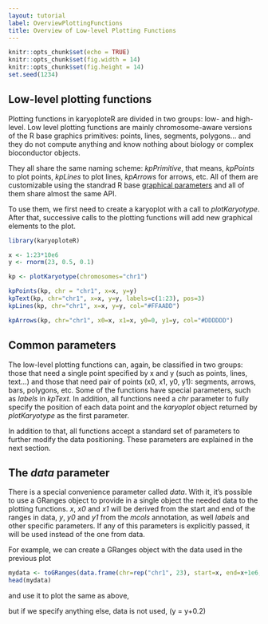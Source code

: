 ```yaml
---
layout: tutorial
label: OverviewPlottingFunctions
title: Overview of Low-level Plotting Functions
---
```



```r
knitr::opts_chunk$set(echo = TRUE)
knitr::opts_chunk$set(fig.width = 14)
knitr::opts_chunk$set(fig.height = 14)
set.seed(1234)
```

## Low-level plotting functions

Plotting functions in karyoploteR are divided in two groups: low- and high-level.
Low level plotting functions are mainly chromosome-aware versions of the R base
graphics primitives: points, lines, segments, polygons... and they do not compute
anything and know nothing about biology or complex bioconductor objects.

They all share the same naming scheme: _kpPrimitive_, that means, _kpPoints_ to 
plot points, _kpLines_ to plot lines, _kpArrows_ for arrows, etc. All of them
are customizable using the standrad R base [graphical parameters](https://www.rdocumentation.org/packages/graphics/versions/3.4.0/topics/par)
and all of them share almost the same API.

To use them, we first need to create a karyoplot with a call to _plotKaryotype_.
After that, successive calls to the plotting functions will add new graphical 
elements to the plot.

```r

library(karyoploteR)

x <- 1:23*10e6
y <- rnorm(23, 0.5, 0.1)

kp <- plotKaryotype(chromosomes="chr1")

kpPoints(kp, chr = "chr1", x=x, y=y)
kpText(kp, chr="chr1", x=x, y=y, labels=c(1:23), pos=3)
kpLines(kp, chr="chr1", x=x, y=y, col="#FFAADD")

kpArrows(kp, chr="chr1", x0=x, x1=x, y0=0, y1=y, col="#DDDDDD")

```

## Common parameters

The low-level plotting functions can, again, be classified in two groups: those 
that need a single point specified by x and y (such as points, lines, text...) 
and those that need pair of points (x0, x1, y0, y1): segments, arrows, bars,
polygons, etc. Some of the functions have special parameters, such as _labels_
in _kpText_. In addition, all functions need a _chr_ parameter to fully specify
the position of each data point and the _karyoplot_ object returned by _plotKaryotype_
as the first parameter. 

In addition to that, all functions accept a standard set of parameters to 
further modify the data positioning. These parameters are explained in the next section.

## The _data_ parameter

There is a special convenience parameter called _data_. With it, it's possible 
to use a GRanges object to provide in a single object the needed data to the 
plotting functions. _x_, _x0_ and _x1_ will be derived from the start and end
of the ranges in data, _y_, _y0_ and _y1_ from the _mcols_ annotation, as well
_labels_ and other specific parameters. If any of this parameters is explicitly 
passed, it will be used instead of the one from data.

For example, we can create a GRanges object with the data used in the previous plot

```r

mydata <- toGRanges(data.frame(chr=rep("chr1", 23), start=x, end=x+1e6, y=y))
head(mydata)

```

and use it to plot the same as above,

but if we specify anything else, data is not used, (y = y+0.2)

